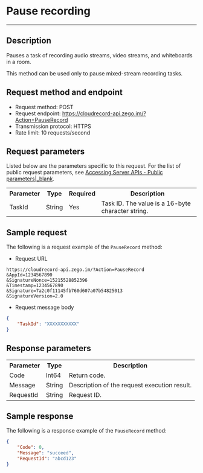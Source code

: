 # Pause recording
---


## Description

Pauses a task of recording audio streams, video streams, and whiteboards in a room.

<Warning title="Warning">

This method can be used only to pause mixed-stream recording tasks.

</Warning>


## Request method and endpoint

- Request method: POST
- Request endpoint: https://cloudrecord-api.zego.im/?Action=PauseRecord
- Transmission protocol: HTTPS
- Rate limit: 10 requests/second

## Request parameters

Listed below are the parameters specific to this request. For the list of public request parameters, see [Accessing Server APIs - Public parameters\|_blank](!Server_API_v2/Making_API_Requests#2_1).

<table>
  
  <tbody><tr>
    <th>Parameter</th>
    <th>Type</th>
    <th>Required</th>
    <th>Description</th>
  </tr>
  <tr>
    <td>TaskId</td>
    <td>String</td>
    <td>Yes</td>
    <td>Task ID. The value is a 16-byte character string.</td>
  </tr>
</tbody></table>

## Sample request

The following is a request example of the `PauseRecord` method:
- Request URL  
```
https://cloudrecord-api.zego.im/?Action=PauseRecord
&AppId=1234567890
&SignatureNonce=15215528852396
&Timestamp=1234567890
&Signature=7a2c0f11145fb760d607a07b54825013
&SignatureVersion=2.0
```
- Request message body  
```json
{
    "TaskId": "XXXXXXXXXXX"
}
```

## Response parameters

<table>
  
  <tbody><tr>
    <th>Parameter</th>
    <th>Type</th>
    <th>Description</th>
  </tr>
  <tr>
    <td>Code</td>
    <td>Int64</td>
    <td>Return code.</td>
  </tr>
  <tr>
    <td>Message</td>
    <td>String</td>
    <td>Description of the request execution result.</td>
  </tr>
  <tr>
    <td>RequestId</td>
    <td>String</td>
    <td>Request ID. </td>
  </tr>
</tbody></table>

## Sample response

The following is a response example of the `PauseRecord` method:
```json
{
    "Code": 0,
    "Message": "succeed",
    "RequestId": "abcd123"
}
```
